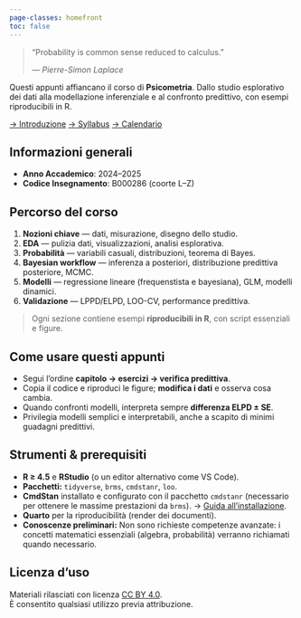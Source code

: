 ```yaml
---
page-classes: homefront
toc: false
---
```


::: {.epigraph}
> “Probability is common sense reduced to calculus.”
>
> — _Pierre-Simon Laplace_
:::

::: {.lead}
Questi appunti affiancano il corso di **Psicometria**.  Dallo studio esplorativo dei dati alla modellazione inferenziale e al confronto predittivo, con esempi riproducibili in R.
:::

<!-- CTA principali -->
[→ Introduzione](prefazione.qmd){.cta}
[→ Syllabus](syllabus/syllabus.pdf){.cta}
[→ Calendario](programmazione2024.pdf){.cta}

## Informazioni generali {.unnumbered .unlisted}

- **Anno Accademico**: 2024–2025  
- **Codice Insegnamento**: B000286 (coorte L–Z)

## Percorso del corso {.unnumbered .unlisted}

1. **Nozioni chiave** — dati, misurazione, disegno dello studio.  
2. **EDA** — pulizia dati, visualizzazioni, analisi esplorativa.
3. **Probabilità** — variabili casuali, distribuzioni, teorema di Bayes.  
4. **Bayesian workflow** — inferenza a posteriori, distribuzione predittiva posteriore, MCMC.  
5. **Modelli** — regressione lineare (frequenstista e bayesiana), GLM, modelli dinamici.  
6. **Validazione** — LPPD/ELPD, LOO-CV, performance predittiva.

> Ogni sezione contiene esempi **riproducibili in R**, con script essenziali e figure.

## Come usare questi appunti {.unnumbered .unlisted}

- Segui l’ordine **capitolo → esercizi → verifica predittiva**.  
- Copia il codice e riproduci le figure; **modifica i dati** e osserva cosa cambia.  
- Quando confronti modelli, interpreta sempre **differenza ELPD ± SE**.  
- Privilegia modelli semplici e interpretabili, anche a scapito di minimi guadagni predittivi.

## Strumenti & prerequisiti {.unnumbered .unlisted}

- **R ≥ 4.5** e **RStudio** (o un editor alternativo come VS Code).  
- **Pacchetti:** `tidyverse`, `brms`, `cmdstanr`, `loo`.  
- **CmdStan** installato e configurato con il pacchetto `cmdstanr` (necessario per ottenere le massime prestazioni da `brms`). → [Guida all'installazione](https://mc-stan.org/docs/cmdstan-guide/installation.html).
- **Quarto** per la riproducibilità (render dei documenti).  
- **Conoscenze preliminari:** Non sono richieste competenze avanzate: i concetti matematici essenziali (algebra, probabilità) verranno richiamati quando necessario.

## Licenza d’uso {.unnumbered .unlisted}

Materiali rilasciati con licenza [CC BY 4.0](https://creativecommons.org/licenses/by/4.0/deed.it).  
È consentito qualsiasi utilizzo previa attribuzione.


